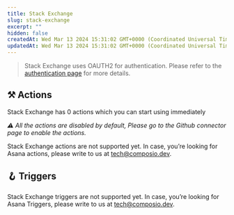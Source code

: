 ```yaml
---
title: Stack Exchange
slug: stack-exchange
excerpt: ""
hidden: false
createdAt: Wed Mar 13 2024 15:31:02 GMT+0000 (Coordinated Universal Time)
updatedAt: Wed Mar 13 2024 15:31:02 GMT+0000 (Coordinated Universal Time)
---
```


> Stack Exchange uses OAUTH2 for authentication. Please refer to the [authentication page](/docs/authentication) for more details.





## ⚒️ Actions

Stack Exchange has 0 actions which you can start using immediately

 _⚠️ All the actions are disabled by default, Please go to the Github connector page to enable the actions._

Stack Exchange actions are not supported yet. In case, you’re looking for Asana actions, please write to us at tech@composio.dev.

## 🪝 Triggers

Stack Exchange triggers are not supported yet. In case, you’re looking for Asana Triggers, please write to us at tech@composio.dev.
